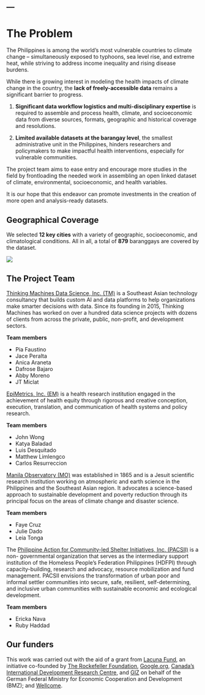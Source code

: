 ---
---

# The Problem

The Philippines is among the world’s most vulnerable countries to climate change – simultaneously exposed to typhoons, sea level rise, and extreme heat, while striving to address income inequality and rising disease burdens. 

While there is growing interest in modeling the health impacts of climate change in the country, the **lack of freely-accessible data** remains a significant barrier to progress.

1. **Significant data workflow logistics and multi-disciplinary expertise** is required to assemble and process health, climate, and socioeconomic data from diverse sources, formats, geographic and historical coverage and resolutions. 

2. **Limited available datasets at the barangay level**, the smallest administrative unit in the Philippines, hinders researchers and policymakers to make impactful health interventions, especially for vulnerable communities. 

 The project team aims to ease entry and encourage more studies in the field by frontloading the needed work in assembling an open linked dataset of climate, environmental, socioeconomic, and health variables.

It is our hope that this endeavor can promote investments in the creation of more open and analysis-ready datasets.

## Geographical Coverage 

We selected **12 key cities** with a variety of geographic, socioeconomic, and climatological conditions. All in all, a total of **879** baranggays are covered by the dataset.

![](assets/cities_covered.png)



## The Project Team


[Thinking Machines Data Science, Inc. (TM)](https://thinkingmachin.es/) is a Southeast Asian technology consultancy that builds custom AI and data platforms to help organizations make smarter decisions with data. Since its founding in 2015, Thinking Machines has worked on over a hundred data science projects with dozens of clients from across the private, public, non-profit, and development sectors.

**Team members**

- Pia Faustino
- Jace Peralta
- Anica Araneta
- Dafrose Bajaro
- Abby Moreno
- JT Miclat


[EpiMetrics, Inc. (EM)](https://epimetrics.com.ph/) is a health research institution engaged in the achievement of health equity through rigorous and creative conception, execution, translation, and communication of health systems and policy research.

**Team members**

- John Wong
- Katya Baladad
- Luis Desquitado
- Matthew Limlengco
- Carlos Resurreccion

[Manila Observatory (MO)](https://www.observatory.ph/) was established in 1865 and is a Jesuit scientific research institution working on atmospheric and earth science in the Philippines and the Southeast Asian region. It advocates a science-based approach to sustainable development and poverty reduction through its principal focus on the areas of climate change and disaster science.

**Team members**

- Faye Cruz
- Julie Dado
- Leia Tonga

The [Philippine Action for Community-led Shelter Initiatives, Inc. (PACSII)](https://pacsii.org/) is a non- governmental organization that serves as the intermediary support institution of the Homeless People's Federation Philippines (HDFPI) through capacity-building, research and advocacy, resource mobilization and fund management. PACSII envisions the transformation of urban poor and informal settler communities into secure, safe, resilient, self-determining, and inclusive urban
communities with sustainable economic and ecological development.

**Team members**

- Ericka Nava
- Ruby Haddad

## Our funders

This work was carried out with the aid of a grant from [Lacuna Fund](https://lacunafund.org/), an initiative co-founded by [The Rockefeller Foundation](https://www.rockefellerfoundation.org/), [Google.org](https://google.org), [Canada’s International Development Research Centre](https://www.idrc-crdi.ca/en), and [GIZ](https://www.giz.de/en/html/index.html) on behalf of the German Federal Ministry for Economic Cooperation and Development (BMZ); and [Wellcome](https://wellcome.org/).


